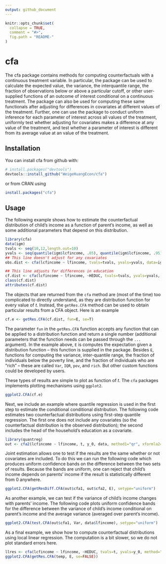 ```yaml
---
output: github_document
---
```


<!-- README.md is generated from README.Rmd. Please edit that file -->

```r
knitr::opts_chunk$set(
  collapse = TRUE,
  comment = "#>",
  fig.path = "README-"
)
```

# cfa

The cfa package contains methods for computing counterfactuals with a continuous treatment variable.  In particular, the package can be used to calculate the expected value, the variance, the interquantile range, the fraction of observations below or above a particular cutoff, or other user-supplied functions of an outcome of interest conditional on a continuous treatment.  The package can also be used for computing these same functionals after adjusting for differences in covariates at different values of the treatment.  Further, one can use the package to conduct uniform inference for each parameter of interest across all values of the treatment, uniformly test whether adjusting for covariates makes a difference at any value of the treatment, and test whether a parameter of interest is different from its average value at an value of the treatment.

## Installation

You can install cfa from github with:

```r
# install.packages("devtools")
devtools::install_github("WeigeHuangEcon/cfa")
```
or from CRAN using
```r
install.packages("cfa")
```

## Usage

The following example shows how to estimate the counterfactual distribution of child's income as a function of parent's income, as well as some additional parameters that depend on this distribution.

```r
library(cfa)
data(igm)
tvals <- seq(10,12,length.out=10)
yvals <- seq(quantile(igm$lcfincome, .05), quantile(igm$lcfincome, .95), length.out=50)
## This line doesn't adjust for any covariates
obs.dist <- cfa(lcfincome ~ lfincome, tvals=tvals, yvals=yvals, data=igm, iters=25)

## This line adjusts for differences in education
cf.dist <- cfa(lcfincome ~ lfincome, ~HEDUC, tvals=tvals, yvals=yvals, data=igm, iters=25)
class(cf.dist)
attributes(cf.dist)
```

The objects that are returned from the `cfa` method are (most of the time) too complicated to directly understand, as they are distribution function for every value of $t$.  Instead, the `getRes.CFA` method can be used to obtain particular results from a CFA object.  Here is an example
```r
cf.e <- getRes.CFA(cf.dist, fun=E, se=T)
```

The parameter `fun` in the `getRes.CFA` function accepts any function that can be applied to a distribution function and return a single number (additional parameters that the function needs can be passed through the `...` argument).  In the example above, `E` is computes the expectation given a distribution function -- this function is supplied in the package.  Besides `E`, functions for computing the variance, inter-quantile range, the fraction of individuals below the poverty line, and the fraction of individuals who are "rich" -- these are called `Var`, `IQR`, `pov`, and `rich`.  But other custom functions could be developed by users.

These types of results are simple to plot as function of $t$.  The `cfa` packages implements plotting mechanisms using `ggplot2`.
```r
ggplot2.CFA(cf.e)
```

Next, we include an example where quantile regression is used in the first step to estimate the conditional conditional distribution.  The following code estimates two counterfactual distributions using first-step quantile regression.  The first one does not include any covariates (so the counterfactual distribution is the observed distribution); the second includes the head of the household's education as a covariate.  

```r
library(quantreg)
out <- cfa2(lcfincome ~ lfincome, t, y_0, data, method1="qr", xformla2=~HEDUC, method2="qr", iters=25, tau1=seq(.02,.98,.02), tau2=seq(.02,.98,.02))
```

Joint estimation allows one to test if the results are the same whether or not covariates are included.  To do this we can run the following code which produces uniform confidence bands on the difference between the two sets of results.  Because the bands are uniform, one can reject that child's income depends on parents' income if the result is statistically different from 0 anywhere.
```r
ggplot2.CFA(getResDiff.CFA(out$cfa1, out$cfa2, E), setype="uniform")
```
As another example, we can test if the variance of child's income changes with parents' income.  The following code plots uniform confidence bands for the difference between the variance of child's income conditional on parent's income and the average variance (averaged over parent's income).  
```r
ggplot2.CFA(test.CFA(out$cfa1, Var, data$lfincome), setype="uniform")
```

As a final example, we show how to compute counterfactual distributions using local linear regression.  The computation is a bit slower, so we do not plot standard errors here.
```r
llres <- cfa(lcfincome ~ lfincome, ~HEDUC, tvals=t, yvals=y_0, method="ll", se=FALSE, data=data)
ggplot2.CFA(getRes.CFA(temp, E, se=FALSE))
```
